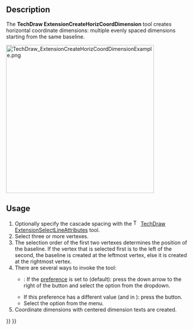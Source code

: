 <languages/>

{{Docnav
|[[TechDraw_ExtensionCreateObliqueChainDimension|ExtensionCreateObliqueChainDimension]]
|[[TechDraw_ExtensionCreateVertCoordDimension|ExtensionCreateVertCoordDimension]]
|[[TechDraw_Workbench|TechDraw]]
|IconL=TechDraw_ExtensionCreateObliqueChainDimension.svg
|IconR=TechDraw_ExtensionCreateVertCoordDimension.svg
|IconC=Workbench_TechDraw.svg
}}

{{GuiCommand
|Name=TechDraw ExtensionCreateHorizCoordDimension
|MenuLocation=TechDraw → Extensions: Dimensions → Create Horizontal Coordinate Dimensions
|Workbenches=[[TechDraw_Workbench|TechDraw]]
|Shortcut=
|Version=0.20
|SeeAlso=[[TechDraw_ExtensionCreateVertCoordDimension|TechDraw ExtensionCreateVertCoordDimension]], [[TechDraw_ExtensionCreateObliqueCoordDimension|TechDraw ExtensionCreateObliqueCoordDimension]]
}}

==Description==

The '''TechDraw ExtensionCreateHorizCoordDimension''' tool creates horizontal coordinate dimensions: multiple evenly spaced dimensions starting from the same baseline.

[[Image:TechDraw_ExtensionCreateHorizCoordDimensionExample.png|400px]]
{{Caption|On the right the created dimensions}}

==Usage==

# Optionally specify the cascade spacing with the [[Image:TechDraw_ExtensionSelectLineAttributes.svg|16px]] [[TechDraw_ExtensionSelectLineAttributes|TechDraw ExtensionSelectLineAttributes]] tool.
# Select three or more vertexes.
# The selection order of the first two vertexes determines the position of the baseline. If the vertex that is selected first is to the left of the second, the baseline is created at the leftmost vertex, else it is created at the rightmost vertex.
# There are several ways to invoke the tool:
#* {{Version|1.0}}: If the {{MenuCommand|Dimensioning tools}} [[TechDraw_Preferences#Dimensions|preference]] is set to {{Value|Single tool}} (default): press the down arrow to the right of the {{Button|[[Image:TechDraw_Dimension.svg||x16px]][[Image:Toolbar_flyout_arrow.svg|x16px]]}} button and select the {{MenuCommand|[[Image:TechDraw_ExtensionCreateHorizCoordDimension.svg|16px]] Create Horizontal Coordinate Dimensions}} option from the dropdown.
#* If this preference has a different value (and in {{VersionMinus|0.21}}): press the {{Button|[[Image:TechDraw_ExtensionCreateHorizCoordDimension.svg|16px]] [[TechDraw_ExtensionCreateHorizCoordDimension|Create Horizontal Coordinate Dimensions]]}} button.
#* Select the {{MenuCommand|TechDraw → Extensions: Dimensions → [[Image:TechDraw_ExtensionCreateHorizCoordDimension.svg|16px]] Create Horizontal Coordinate Dimensions}} option from the menu.
# Coordinate dimensions with centered dimension texts are created.


{{Docnav
|[[TechDraw_ExtensionCreateObliqueChainDimension|ExtensionCreateObliqueChainDimension]]
|[[TechDraw_ExtensionCreateVertCoordDimension|ExtensionCreateVertCoordDimension]]
|[[TechDraw_Workbench|TechDraw]]
|IconL=TechDraw_ExtensionCreateObliqueChainDimension.svg
|IconR=TechDraw_ExtensionCreateVertCoordDimension.svg
|IconC=Workbench_TechDraw.svg
}}

{{TechDraw_Tools_navi{{#translation:}}}}
{{Userdocnavi{{#translation:}}}}
